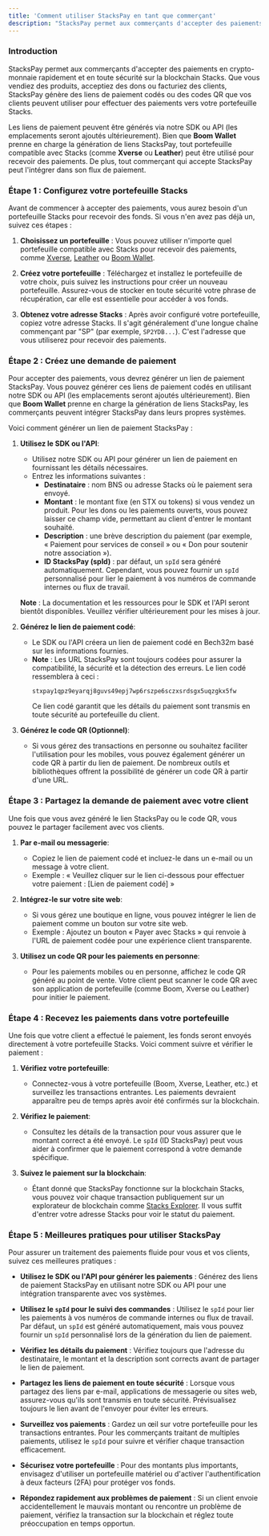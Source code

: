 ```yaml
---
title: 'Comment utiliser StacksPay en tant que commerçant'
description: "StacksPay permet aux commerçants d'accepter des paiements en crypto-monnaie rapidement et en toute sécurité sur la blockchain Stacks."
---
```


### **Introduction**

StacksPay permet aux commerçants d'accepter des paiements en crypto-monnaie rapidement et en toute sécurité sur la blockchain Stacks. Que vous vendiez des produits, acceptiez des dons ou facturiez des clients, StacksPay génère des liens de paiement codés ou des codes QR que vos clients peuvent utiliser pour effectuer des paiements vers votre portefeuille Stacks.

Les liens de paiement peuvent être générés via notre SDK ou API (les emplacements seront ajoutés ultérieurement). Bien que **Boom Wallet** prenne en charge la génération de liens StacksPay, tout portefeuille compatible avec Stacks (comme **Xverse** ou **Leather**) peut être utilisé pour recevoir des paiements. De plus, tout commerçant qui accepte StacksPay peut l'intégrer dans son flux de paiement.

### **Étape 1 : Configurez votre portefeuille Stacks**

Avant de commencer à accepter des paiements, vous aurez besoin d'un portefeuille Stacks pour recevoir des fonds. Si vous n'en avez pas déjà un, suivez ces étapes :

1. **Choisissez un portefeuille** : Vous pouvez utiliser n'importe quel portefeuille compatible avec Stacks pour recevoir des paiements, comme [Xverse](https://www.xverse.app/), [Leather](https://leather.io/) ou [Boom Wallet](https://www.boomwallet.app).

2. **Créez votre portefeuille** : Téléchargez et installez le portefeuille de votre choix, puis suivez les instructions pour créer un nouveau portefeuille. Assurez-vous de stocker en toute sécurité votre phrase de récupération, car elle est essentielle pour accéder à vos fonds.

3. **Obtenez votre adresse Stacks** : Après avoir configuré votre portefeuille, copiez votre adresse Stacks. Il s'agit généralement d'une longue chaîne commençant par "SP" (par exemple, `SP2YDB...`). C'est l'adresse que vous utiliserez pour recevoir des paiements.

### **Étape 2 : Créez une demande de paiement**

Pour accepter des paiements, vous devrez générer un lien de paiement StacksPay. Vous pouvez générer ces liens de paiement codés en utilisant notre SDK ou API (les emplacements seront ajoutés ultérieurement). Bien que **Boom Wallet** prenne en charge la génération de liens StacksPay, les commerçants peuvent intégrer StacksPay dans leurs propres systèmes.

Voici comment générer un lien de paiement StacksPay :

1. **Utilisez le SDK ou l'API**:
   - Utilisez notre SDK ou API pour générer un lien de paiement en fournissant les détails nécessaires.
   - Entrez les informations suivantes :
     - **Destinataire** : nom BNS ou adresse Stacks où le paiement sera envoyé.
     - **Montant** : le montant fixe (en STX ou tokens) si vous vendez un produit. Pour les dons ou les paiements ouverts, vous pouvez laisser ce champ vide, permettant au client d'entrer le montant souhaité.
     - **Description** : une brève description du paiement (par exemple, « Paiement pour services de conseil » ou « Don pour soutenir notre association »).
     - **ID StacksPay (spId)** : par défaut, un `spId` sera généré automatiquement. Cependant, vous pouvez fournir un `spId` personnalisé pour lier le paiement à vos numéros de commande internes ou flux de travail.

   **Note** : La documentation et les ressources pour le SDK et l'API seront bientôt disponibles. Veuillez vérifier ultérieurement pour les mises à jour.

2. **Générez le lien de paiement codé**:
   - Le SDK ou l'API créera un lien de paiement codé en Bech32m basé sur les informations fournies.
   - **Note** : Les URL StacksPay sont toujours codées pour assurer la compatibilité, la sécurité et la détection des erreurs. Le lien codé ressemblera à ceci :
     ```
     stxpay1qpz9eyarqj8guvs49epj7wp6rszpe6sczxsrdsgx5uqzgkx5fw
     ```
     Ce lien codé garantit que les détails du paiement sont transmis en toute sécurité au portefeuille du client.

3. **Générez le code QR (Optionnel)**:
   - Si vous gérez des transactions en personne ou souhaitez faciliter l'utilisation pour les mobiles, vous pouvez également générer un code QR à partir du lien de paiement. De nombreux outils et bibliothèques offrent la possibilité de générer un code QR à partir d'une URL.

### **Étape 3 : Partagez la demande de paiement avec votre client**

Une fois que vous avez généré le lien StacksPay ou le code QR, vous pouvez le partager facilement avec vos clients.

1. **Par e-mail ou messagerie**:
   - Copiez le lien de paiement codé et incluez-le dans un e-mail ou un message à votre client.
   - Exemple : « Veuillez cliquer sur le lien ci-dessous pour effectuer votre paiement : [Lien de paiement codé] »

2. **Intégrez-le sur votre site web**:
   - Si vous gérez une boutique en ligne, vous pouvez intégrer le lien de paiement comme un bouton sur votre site web.
   - Exemple : Ajoutez un bouton « Payer avec Stacks » qui renvoie à l'URL de paiement codée pour une expérience client transparente.

3. **Utilisez un code QR pour les paiements en personne**:
   - Pour les paiements mobiles ou en personne, affichez le code QR généré au point de vente. Votre client peut scanner le code QR avec son application de portefeuille (comme Boom, Xverse ou Leather) pour initier le paiement.

### **Étape 4 : Recevez les paiements dans votre portefeuille**

Une fois que votre client a effectué le paiement, les fonds seront envoyés directement à votre portefeuille Stacks. Voici comment suivre et vérifier le paiement :

1. **Vérifiez votre portefeuille**:
   - Connectez-vous à votre portefeuille (Boom, Xverse, Leather, etc.) et surveillez les transactions entrantes. Les paiements devraient apparaître peu de temps après avoir été confirmés sur la blockchain.

2. **Vérifiez le paiement**:
   - Consultez les détails de la transaction pour vous assurer que le montant correct a été envoyé. Le `spId` (ID StacksPay) peut vous aider à confirmer que le paiement correspond à votre demande spécifique.

3. **Suivez le paiement sur la blockchain**:
   - Étant donné que StacksPay fonctionne sur la blockchain Stacks, vous pouvez voir chaque transaction publiquement sur un explorateur de blockchain comme [Stacks Explorer](https://explorer.stacks.co). Il vous suffit d'entrer votre adresse Stacks pour voir le statut du paiement.

### **Étape 5 : Meilleures pratiques pour utiliser StacksPay**

Pour assurer un traitement des paiements fluide pour vous et vos clients, suivez ces meilleures pratiques :

- **Utilisez le SDK ou l'API pour générer les paiements** : Générez des liens de paiement StacksPay en utilisant notre SDK ou API pour une intégration transparente avec vos systèmes.

- **Utilisez le `spId` pour le suivi des commandes** : Utilisez le `spId` pour lier les paiements à vos numéros de commande internes ou flux de travail. Par défaut, un `spId` est généré automatiquement, mais vous pouvez fournir un `spId` personnalisé lors de la génération du lien de paiement.

- **Vérifiez les détails du paiement** : Vérifiez toujours que l'adresse du destinataire, le montant et la description sont corrects avant de partager le lien de paiement.

- **Partagez les liens de paiement en toute sécurité** : Lorsque vous partagez des liens par e-mail, applications de messagerie ou sites web, assurez-vous qu'ils sont transmis en toute sécurité. Prévisualisez toujours le lien avant de l'envoyer pour éviter les erreurs.

- **Surveillez vos paiements** : Gardez un œil sur votre portefeuille pour les transactions entrantes. Pour les commerçants traitant de multiples paiements, utilisez le `spId` pour suivre et vérifier chaque transaction efficacement.

- **Sécurisez votre portefeuille** : Pour des montants plus importants, envisagez d'utiliser un portefeuille matériel ou d'activer l'authentification à deux facteurs (2FA) pour protéger vos fonds.

- **Répondez rapidement aux problèmes de paiement** : Si un client envoie accidentellement le mauvais montant ou rencontre un problème de paiement, vérifiez la transaction sur la blockchain et réglez toute préoccupation en temps opportun.
